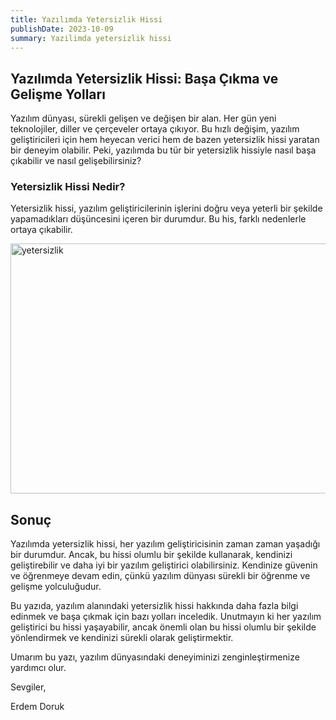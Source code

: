 ```yaml
---
title: Yazılımda Yetersizlik Hissi
publishDate: 2023-10-09
summary: Yazilimda yetersizlik hissi
---
```


## Yazılımda Yetersizlik Hissi: Başa Çıkma ve Gelişme Yolları

Yazılım dünyası, sürekli gelişen ve değişen bir alan. Her gün yeni teknolojiler, diller ve çerçeveler ortaya çıkıyor. Bu hızlı değişim, yazılım geliştiricileri için hem heyecan verici hem de bazen yetersizlik hissi yaratan bir deneyim olabilir. Peki, yazılımda bu tür bir yetersizlik hissiyle nasıl başa çıkabilir ve nasıl gelişebilirsiniz?

### Yetersizlik Hissi Nedir?

Yetersizlik hissi, yazılım geliştiricilerinin işlerini doğru veya yeterli bir şekilde yapamadıkları düşüncesini içeren bir durumdur. Bu his, farklı nedenlerle ortaya çıkabilir.

<Image
  src="/images/yetersizlik.jpg"
  alt="yetersizlik"
  width="800"
  height="400"
/>

## Sonuç

Yazılımda yetersizlik hissi, her yazılım geliştiricisinin zaman zaman yaşadığı bir durumdur. Ancak, bu hissi olumlu bir şekilde kullanarak, kendinizi geliştirebilir ve daha iyi bir yazılım geliştirici olabilirsiniz. Kendinize güvenin ve öğrenmeye devam edin, çünkü yazılım dünyası sürekli bir öğrenme ve gelişme yolculuğudur.

Bu yazıda, yazılım alanındaki yetersizlik hissi hakkında daha fazla bilgi edinmek ve başa çıkmak için bazı yolları inceledik. Unutmayın ki her yazılım geliştirici bu hissi yaşayabilir, ancak önemli olan bu hissi olumlu bir şekilde yönlendirmek ve kendinizi sürekli olarak geliştirmektir.

Umarım bu yazı, yazılım dünyasındaki deneyiminizi zenginleştirmenize yardımcı olur.

Sevgiler,

Erdem Doruk
